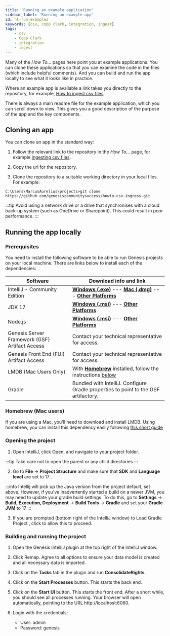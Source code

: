 ```yaml
---
title: 'Running an example application'
sidebar_label: 'Running an example app'
id: ht-run-examples
keywords: [csv, copp clark, integration, ingest]
tags:
    - csv
    - Copp Clark
    - integration
    - ingest
---
```






Many of the *How To...* pages here point you at example applications. You can clone these applications so that you can examine the code in the files (which include helpful comments). And you can build and run the app locally to see what it looks like in practice.

Where an example app is available a link takes you directly to the repository, for example, [How to ingest csv files](https://github.com/genesiscommunitysuccess/howto-csv-ingress/tree/main).

There is always a main readme file for the example application, which you can scroll down to view. This gives you a good description of the purpose of the app and the key components.

## Cloning an app

You can clone an app in the standard way:

1. Follow the relevant link to the repository in the *How To...* page, for example [Ingesting csv files](https://github.com/genesiscommunitysuccess/howto-csv-ingress/tree/main).

2. Copy the url for the repository.

3. Clone the repository to a suitable working directory in your local files. For example:

```
C:\Users\MarcusAurelius\projects>git clone https://github.com/genesiscommunitysuccess/howto-csv-ingress.git
```

:::tip
Avoid using a network drive or a drive that synchronises with a cloud back-up system (such as OneDrive or Sharepoint). This could result in poor performance.
:::

## Running the app locally

### Prerequisites
You need to install the following software to be able to run Genesis projects on your local machine. There are links below to install each of the dependencies:

|Software               |	Download info and link                     |
| --------------------- | --------------------------------------------- |
| IntelliJ - Community Edition | **[Windows (.exe)](https://download-cdn.jetbrains.com/idea/ideaIC-2024.1.1.exe)** --- **[Mac (.dmg)](https://download.jetbrains.com/idea/ideaIC-2024.1.1.dmg?_ga=2.225006931.831021149.1715028846-1909765304.1715028846)** --- **[Other Platforms](https://www.jetbrains.com/idea/download/other.html)**  |
|JDK 17	                | **[Windows (.msi)](https://download.oracle.com/java/17/archive/jdk-17.0.10_windows-x64_bin.msi)** --- **[Other Platforms](https://www.oracle.com/java/technologies/javase/jdk17-archive-downloads.html)** |
|Node.js	            | **[Windows (.msi)](https://nodejs.org/dist/v20.12.2/node-v20.12.2-x64.msi)** --- **[Other Platforms](https://nodejs.org/en/download)** |
|Genesis Server Framework (GSF) Artifact Access	| Contact your technical representative for access. |
|Genesis Front End (FUI) Artifact Access	| Contact your technical representative for access. |
|LMDB  (Mac Users Only)	| With **[Homebrew](https://brew.sh/)** installed, follow the instructions [below](#homebrew-mac-users) |
|Gradle	               | Bundled with IntelliJ. Configure Gradle properties to point to the GSF artifactory.

### Homebrew (Mac users)
If you are using a Mac, you'll need to download and install LMDB. Using homebrew, you can install this dependency easily following [this short guide](https://learn.genesis.global/docs/server/tooling/intellij-plugin/?_highlight=lm#installing-lmdb-for-macos)

### Opening the project

1. Open IntelliJ, click Open, and navigate to your project folder.

:::tip
Take care not to open the parent or any child directories
:::

2. Go to **File** → **Project Structure** and make sure that **SDK** and **Language level** are set to 17 .

:::info
Intellij will pick up the Java version from the project default, set above. However, if you've inadvertently started a build on a newer JVM, you may need to update your gradle build settings. To do this, go to **Settings** → **Build, Execution, Deployment** -> **Build Tools** -> **Gradle** and set your **Gradle JVM** to 17
:::

3. If you are prompted (bottom right of the IntelliJ window) to Load Gradle Project , click to allow this to proceed.

### Building and running the project

1. Open the Genesis IntelliJ plugin at the top right of the IntelliJ window.

2. Click Remap. Agree to all options to ensure your data model is created and all necessary data is imported.

3. Click on the **Tasks** tab in the plugin and run **ConsolidateRights**.

4. Click on the **Start Processes** button. This starts the back end.

5. Click on the **Start UI** button. This starts the front end.
After a short while, you should see all processes running. Your browser will open automatically, pointing to the URL http://localhost:6060.

7. Login with the credentials:
   - User: admin
   - Password: genesis


